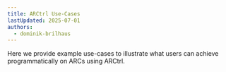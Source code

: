 ```yaml
---
title: ARCtrl Use-Cases
lastUpdated: 2025-07-01
authors:
  - dominik-brilhaus
---
```


Here we provide example use-cases to illustrate what users can achieve programmatically on ARCs using ARCtrl.

